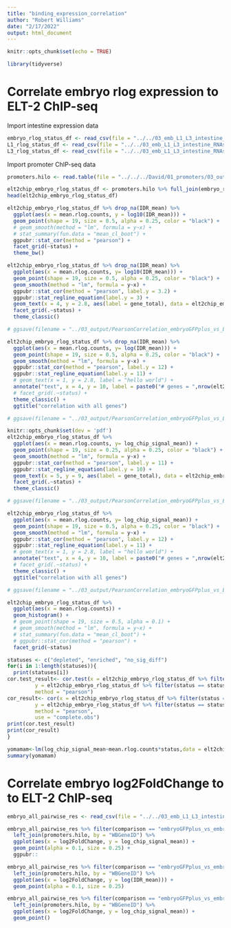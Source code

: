 ```yaml
---
title: "binding_expression_correlation"
author: "Robert Williams"
date: "2/17/2022"
output: html_document
---
```


```r
knitr::opts_chunk$set(echo = TRUE)
```

```r
library(tidyverse)
```


# Correlate embryo rlog expression to ELT-2 ChIP-seq 

Import intestine expression data

```r
embryo_rlog_status_df <- read_csv(file = "../../03_emb_L1_L3_intestine_RNAseq/03_output/embryo_GFPplus_rlog_counts_status_df.csv", col_names = TRUE)
L1_rlog_status_df <- read_csv(file = "../../03_emb_L1_L3_intestine_RNAseq/03_output/L1_GFPplus_rlog_counts_status_df.csv", col_names = TRUE)
L3_rlog_status_df <- read_csv(file = "../../03_emb_L1_L3_intestine_RNAseq/03_output/L3_GFPplus_rlog_counts_status_df.csv", col_names = TRUE)
```


Import promoter ChIP-seq data

```r
promoters.hilo <- read.table(file = "../../../David/01_promoters/03_output/promoters.hilo.tsv") %>% rownames_to_column(var = "WBGeneID") %>% select(WBGeneID:IDR_nlogq)
```

```r
elt2chip_embryo_rlog_status_df <- promoters.hilo %>% full_join(embryo_rlog_status_df, by = "WBGeneID") %>% mutate(status = replace_na(status, "no_sig_diff"))
head(elt2chip_embryo_rlog_status_df)
```

```r
elt2chip_embryo_rlog_status_df %>% drop_na(IDR_mean) %>%
  ggplot(aes(x = mean.rlog.counts, y = log10(IDR_mean))) +
  geom_point(shape = 19, size = 0.5, alpha = 0.25, color = "black") +
  # geom_smooth(method = "lm", formula = y~x) +
  # stat_summary(fun.data = "mean_cl_boot") +
  ggpubr::stat_cor(method = "pearson") +
  facet_grid(~status) + 
  theme_bw()
```


```r
elt2chip_embryo_rlog_status_df %>% drop_na(IDR_mean) %>%
  ggplot(aes(x = mean.rlog.counts, y= log10(IDR_mean))) +
  geom_point(shape = 19, size = 0.5, alpha = 0.25, color = "black") +
  geom_smooth(method = "lm", formula = y~x) +
  ggpubr::stat_cor(method = "pearson", label.y = 3.2) +
  ggpubr::stat_regline_equation(label.y = 3) +
  geom_text(x = 4, y = 2.8, aes(label = gene_total), data = elt2chip_embryo_rlog_status_df %>% drop_na(IDR_mean) %>% group_by(status) %>% summarise(gene_total = paste0("# genes = ",n(), sep = ""))) +
  facet_grid(.~status) + 
  theme_classic()

# ggsave(filename = "../03_output/PearsonCorrelation_embryoGFPplus_vs_ELT2_ChIP_Seq_Bound.pdf", width = 6, height = 3, dpi = 300)
```
```r
elt2chip_embryo_rlog_status_df %>% drop_na(IDR_mean) %>%
  ggplot(aes(x = mean.rlog.counts, y= log(IDR_mean))) +
  geom_point(shape = 19, size = 0.5, alpha = 0.25, color = "black") +
  geom_smooth(method = "lm", formula = y~x) +
  ggpubr::stat_cor(method = "pearson", label.y = 12) +
  ggpubr::stat_regline_equation(label.y = 11) +
  # geom_text(x = 1, y = 2.8, label = "hello world") +
  annotate("text", x = 4, y = 10, label = paste0("# genes = ",nrow(elt2chip_embryo_rlog_status_df %>% drop_na(IDR_mean)), sep = "")) +
  # facet_grid(.~status) + 
  theme_classic() +
  ggtitle("correlation with all genes")

# ggsave(filename = "../03_output/PearsonCorrelation_embryoGFPplus_vs_ELT2_ChIP_Seq_Bound.pdf", width = 6, height = 3, dpi = 300)
```

```r
knitr::opts_chunk$set(dev = 'pdf')
elt2chip_embryo_rlog_status_df %>% 
  ggplot(aes(x = mean.rlog.counts, y= log_chip_signal_mean)) +
  geom_point(shape = 19, size = 0.25, alpha = 0.25, color = "black") +
  geom_smooth(method = "lm", formula = y~x) +
  ggpubr::stat_cor(method = "pearson", label.y = 11) +
  ggpubr::stat_regline_equation(label.y = 10) +
  geom_text(x = 5, y = 9, aes(label = gene_total), data = elt2chip_embryo_rlog_status_df %>% group_by(status) %>% summarise(gene_total = paste0("# genes = ",n(), sep = ""))) +
  facet_grid(.~status) + 
  theme_classic()

# ggsave(filename = "../03_output/PearsonCorrelation_embryoGFPplus_vs_ELT2_ChIP_Seq_All_Promoters.pdf", width = 6, height = 3, dpi = 300)
```

```r
elt2chip_embryo_rlog_status_df %>% 
  ggplot(aes(x = mean.rlog.counts, y= log_chip_signal_mean)) +
  geom_point(shape = 19, size = 0.5, alpha = 0.25, color = "black") +
  geom_smooth(method = "lm", formula = y~x) +
  ggpubr::stat_cor(method = "pearson", label.y = 12) +
  ggpubr::stat_regline_equation(label.y = 11) +
  # geom_text(x = 1, y = 2.8, label = "hello world") +
  annotate("text", x = 4, y = 10, label = paste0("# genes = ",nrow(elt2chip_embryo_rlog_status_df), sep = "")) +
  # facet_grid(.~status) + 
  theme_classic() +
  ggtitle("correlation with all genes")

# ggsave(filename = "../03_output/PearsonCorrelation_embryoGFPplus_vs_ELT2_ChIP_Seq_Bound.pdf", width = 6, height = 3, dpi = 300)
```

```r
elt2chip_embryo_rlog_status_df %>% 
  ggplot(aes(x = mean.rlog.counts)) +
  geom_histogram() +
  # geom_point(shape = 19, size = 0.5, alpha = 0.1) +
  # geom_smooth(method = "lm", formula = y~x) +
  # stat_summary(fun.data = "mean_cl_boot") +
  # ggpubr::stat_cor(method = "pearson") +
  facet_grid(~status)
```

```r
statuses <- c("depleted", "enriched", "no_sig_diff")
for(i in 1:length(statuses)){
  print(statuses[i])
cor.test_result<- cor.test(x = elt2chip_embryo_rlog_status_df %>% filter(status == statuses[i]) %>% pull(mean.rlog.counts), 
         y = elt2chip_embryo_rlog_status_df %>% filter(status == statuses[i]) %>% pull(log_chip_signal_mean),
         method = "pearson")
cor_result<- cor(x = elt2chip_embryo_rlog_status_df %>% filter(status == statuses[i]) %>% pull(mean.rlog.counts), 
         y = elt2chip_embryo_rlog_status_df %>% filter(status == statuses[i]) %>% pull(log_chip_signal_mean),
         method = "pearson",
         use = "complete.obs")
print(cor.test_result)  
print(cor_result)  
}
```

```r
yomamam<-lm(log_chip_signal_mean~mean.rlog.counts*status,data = elt2chip_embryo_rlog_status_df)
summary(yomamam)
```

# Correlate embryo log2FoldChange to to ELT-2 ChIP-seq

```r
embryo_all_pairwise_res <- read_csv(file = "../../03_emb_L1_L3_intestine_RNAseq/03_output/embryo_all_pairwise_res.csv")

embryo_all_pairwise_res %>% filter(comparison == "embryoGFPplus_vs_embryoGFPminus", log2FoldChange > -10, !is.na(padj)) %>% 
  left_join(promoters.hilo, by = "WBGeneID") %>%
  ggplot(aes(x = log2FoldChange, y = log_chip_signal_mean)) +
  geom_point(alpha = 0.1, size = 0.25) +
  ggpubr::
```

```r
embryo_all_pairwise_res %>% filter(comparison == "embryoGFPplus_vs_embryoGFPminus", log2FoldChange > -10, !is.na(padj)) %>% 
  left_join(promoters.hilo, by = "WBGeneID") %>%
  ggplot(aes(x = log2FoldChange, y = log(IDR_mean))) +
  geom_point(alpha = 0.1, size = 0.25)
```


```r
embryo_all_pairwise_res %>% filter(comparison == "embryoGFPplus_vs_embryoGFPminus", log2FoldChange < -1, padj < 0.01, !is.na(padj)) %>% 
  left_join(promoters.hilo, by = "WBGeneID") %>%
  ggplot(aes(x = log2FoldChange, y = log_chip_signal_mean)) +
  geom_point()
```

